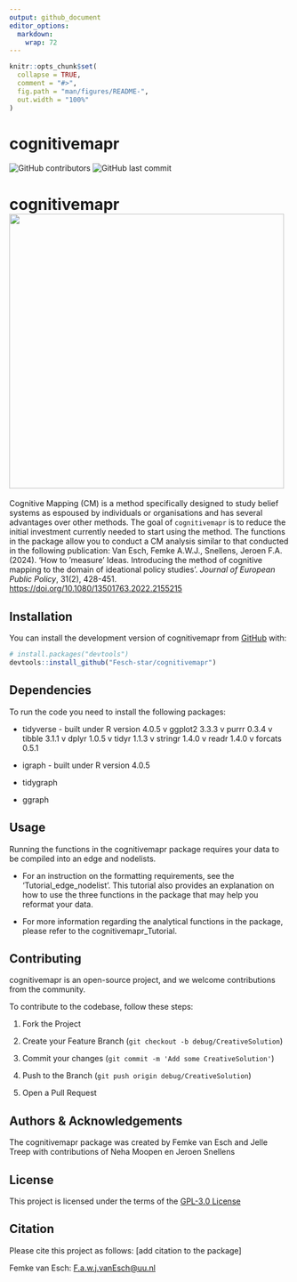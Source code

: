 ```yaml
---
output: github_document
editor_options: 
  markdown: 
    wrap: 72
---
```


<!-- README.md is generated from README.Rmd. Please edit that file -->

```r
knitr::opts_chunk$set(
  collapse = TRUE,
  comment = "#>",
  fig.path = "man/figures/README-",
  out.width = "100%"
)
```

# cognitivemapr

<!-- badges: start -->

![GitHub
contributors](https://img.shields.io/github/contributors/Fesch-star/cognitivemapr)
![GitHub last
commit](https://img.shields.io/github/last-commit/Fesch-star/cognitivemapr)

<!-- badges: end -->

# cognitivemapr ![](man/figures/cognitivemapr_logo.png){align="right" width="494"}

Cognitive Mapping (CM) is a method specifically designed to study belief
systems as espoused by individuals or organisations and has several
advantages over other methods. The goal of `cognitivemapr` is to reduce
the initial investment currently needed to start using the method. The
functions in the package allow you to conduct a CM analysis similar to
that conducted in the following publication: Van Esch, Femke A.W.J.,
Snellens, Jeroen F.A. (2024). 'How to 'measure' Ideas. Introducing the
method of cognitive mapping to the domain of ideational policy studies'.
*Journal of European Public Policy*, 31(2), 428-451.
<https://doi.org/10.1080/13501763.2022.2155215>

## Installation

You can install the development version of cognitivemapr from
[GitHub](https://github.com/) with:

``` r
# install.packages("devtools")
devtools::install_github("Fesch-star/cognitivemapr")
```

## Dependencies

To run the code you need to install the following packages:

-   tidyverse - built under R version 4.0.5 v ggplot2 3.3.3 v purrr
    0.3.4 v tibble 3.1.1 v dplyr 1.0.5 v tidyr 1.1.3 v stringr 1.4.0 v
    readr 1.4.0 v forcats 0.5.1

-   igraph - built under R version 4.0.5

-   tidygraph

-   ggraph

## Usage

Running the functions in the cognitivemapr package requires your data to
be compiled into an edge and nodelists.

-   For an instruction on the formatting requirements, see the
    'Tutorial_edge_nodelist'. This tutorial also provides an explanation
    on how to use the three functions in the package that may help you
    reformat your data.

-   For more information regarding the analytical functions in the
    package, please refer to the cognitivemapr_Tutorial.

## Contributing

cognitivemapr is an open-source project, and we welcome contributions
from the community.

To contribute to the codebase, follow these steps:

1.  Fork the Project

2.  Create your Feature Branch
    (`git checkout -b debug/CreativeSolution`)

3.  Commit your changes (`git commit -m 'Add some CreativeSolution'`)

4.  Push to the Branch (`git push origin debug/CreativeSolution`)

5.  Open a Pull Request

## Authors & Acknowledgements

The cognitivemapr package was created by Femke van Esch and Jelle Treep
with contributions of Neha Moopen en Jeroen Snellens

## License

This project is licensed under the terms of the [GPL-3.0
License](/LICENSE.md)

## Citation

Please cite this project as follows: [add citation to the package]

Femke van Esch:
[F.a.w.j.vanEsch\@uu.nl](mailto:F.a.w.j.vanEsch@uu.nl){.email}
